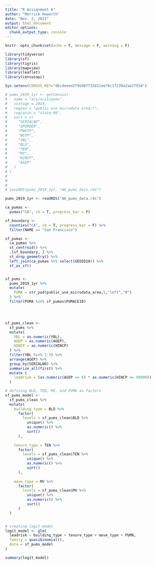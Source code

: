 ```yaml
---
title: "R Assignment 6"
author: "Merrick Howarth"
date: "Nov. 2, 2021"
output: html_document
editor_options: 
  chunk_output_type: console
---
```




```r
knitr::opts_chunk$set(echo = F, message = F, warning = F)
```

```r

library(tidyverse)
library(sf)
library(tigris)
library(mapview)
library(leaflet)
library(censusapi)

Sys.setenv(CENSUS_KEY="dbcdeeed2f9e907f31811ee78c1f239a2aa77934")
```


```r


# pums_2019_1yr <- getCensus(
#   name = "acs/acs1/pums",
#   vintage = 2019,
#   region = "public use microdata area:*",
#   regionin = "state:06",
#   vars = c(
#     "SERIALNO",
#     "SPORDER",
#     "PWGTP",
#     "WGTP",
#     "YBL",
#     "BLD",
#     "TEN",
#     "MV",
#     "HINCP",
#     "AGEP"
#   )
# )
# 
# 
#
# saveRDS(pums_2019_1yr, "A6_pums_data.rds")

pums_2019_1yr <- readRDS("A6_pums_data.rds")

```



```r
ca_pumas <-
  pumas("CA", cb = T, progress_bar = F)

sf_boundary <-
  counties("CA", cb = T, progress_bar = F) %>%
  filter(NAME == "San Francisco")

sf_pumas <-
  ca_pumas %>% 
  st_centroid() %>% 
  .[sf_boundary, ] %>% 
  st_drop_geometry() %>% 
  left_join(ca_pumas %>% select(GEOID10)) %>% 
  st_as_sf()


sf_pums <-
  pums_2019_1yr %>% 
  mutate(
    PUMA = str_pad(public_use_microdata_area,5,"left","0")
  ) %>% 
  filter(PUMA %in% sf_pumas$PUMACE10)





```


```r

sf_pums_clean <-
  sf_pums %>%
  mutate(
    YBL = as.numeric(YBL),
    AGEP = as.numeric(AGEP),
    HINCP = as.numeric(HINCP)
  ) %>%
  filter(YBL %in% 1:3) %>%
  arrange(AGEP) %>%
  group_by(SERIALNO) %>%
  summarize_all(first) %>%
  mutate (
    leadrisk = (as.numeric(AGEP <= 6) * as.numeric(HINCP <= 90000))
  )


```

```r

# defining BLD, TEN, MV, and PUMA as factors
sf_pums_model <-
  sf_pums_clean %>%
  mutate(
    building_type = BLD %>% 
      factor(
        levels = sf_pums_clean$BLD %>% 
          unique() %>%
          as.numeric() %>% 
          sort()
      ),
    
    tenure_type = TEN %>% 
      factor(
        levels = sf_pums_clean$TEN %>% 
          unique() %>%
          as.numeric() %>% 
          sort()
      ),
    
    move_type = MV %>% 
      factor(
        levels = sf_pums_clean$MV %>% 
          unique() %>%
          as.numeric() %>% 
          sort()
      )
  )


# creating logit model
logit_model <- glm(
  leadrisk ~ building_type + tenure_type + move_type + PUMA,
  family = quasibinomial(),
  data = sf_pums_model
)

summary(logit_model)


```

